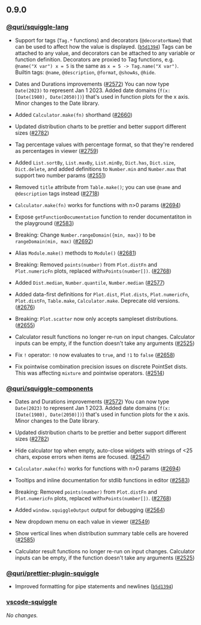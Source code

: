 ## 0.9.0

### [@quri/squiggle-lang](https://www.npmjs.com/package/@quri/squiggle-lang)

* Support for tags (`Tag.*` functions) and decorators (`@decoratorName`) that can be used to affect how the value is displayed. ([`b5d1394`](https://github.com/quantified-uncertainty/squiggle/commit/b5d139465c72a742b0ac319068d4acc1d7ab0e4d))
  Tags can be attached to any value, and decorators can be attached to any variable or function definition.
  Decorators are proxied to Tag functions, e.g. `@name("X var") x = 5` is the same as `x = 5 -> Tag.name("X var")`.
  Builtin tags: `@name`, `@description`, `@format`, `@showAs`, `@hide`.

- Dates and Durations improvements ([#2572](https://github.com/quantified-uncertainty/squiggle/pull/2572))
  You can now type `Date(2023)` to represent Jan 1 2023.
  Added date domains (`f(x: [Date(1980), Date(2050)])`) that's used in function plots for the x axis.
  Minor changes to the Date library.

- Added `Calculator.make(fn)` shorthand ([#2660](https://github.com/quantified-uncertainty/squiggle/pull/2660))

- Updated distribution charts to be prettier and better support different sizes ([#2782](https://github.com/quantified-uncertainty/squiggle/pull/2782))

- Tag percentage values with percentage format, so that they're rendered as percentages in viewer ([#2759](https://github.com/quantified-uncertainty/squiggle/pull/2759))

- Added `List.sortBy`, `List.maxBy`, `List.minBy`, `Dict.has`, `Dict.size`, `Dict.delete`, and added definitions to `Number.min` and `Number.max` that support two number params ([#2551](https://github.com/quantified-uncertainty/squiggle/pull/2551))

- Removed `title` attribute from `Table.make()`; you can use `@name` and `@description` tags instead ([#2718](https://github.com/quantified-uncertainty/squiggle/pull/2718))

- `Calculator.make(fn)` works for functions with n>0 params ([#2694](https://github.com/quantified-uncertainty/squiggle/pull/2694))

- Expose `getFunctionDocumentation` function to render documentatiton in the playground ([#2583](https://github.com/quantified-uncertainty/squiggle/pull/2583))

- Breaking: Change `Number.rangeDomain({min, max})` to be `rangeDomain(min, max)` ([#2692](https://github.com/quantified-uncertainty/squiggle/pull/2692))

- Alias `Module.make()` methods to `Module()` ([#2681](https://github.com/quantified-uncertainty/squiggle/pull/2681))

- Breaking: Removed `points(number)` from `Plot.distFn` and `Plot.numericFn` plots, replaced with`xPoints(number[])`. ([#2768](https://github.com/quantified-uncertainty/squiggle/pull/2768))

- Added `Dist.median`, `Number.quantile`, `Number.median` ([#2577](https://github.com/quantified-uncertainty/squiggle/pull/2577))

- Added data-first definitions for `Plot.dist`, `Plot.dists`, `Plot.numericFn`, `Plot.distFn`, `Table.make`, `Calculator.make`. Deprecate old versions. ([#2676](https://github.com/quantified-uncertainty/squiggle/pull/2676))

- Breaking: `Plot.scatter` now only accepts sampleset distributions. ([#2655](https://github.com/quantified-uncertainty/squiggle/pull/2655))

- Calculator result functions no longer re-run on input changes. Calculator inputs can be empty, if the function doesn't take any arguments ([#2525](https://github.com/quantified-uncertainty/squiggle/pull/2525))

- Fix `!` operator: `!0` now evaluates to `true`, and `!1` to `false` ([#2658](https://github.com/quantified-uncertainty/squiggle/pull/2658))

- Fix pointwise combination precision issues on discrete PointSet dists. This was affecting `mixture` and pointwise operators. ([#2514](https://github.com/quantified-uncertainty/squiggle/pull/2514))

### [@quri/squiggle-components](https://www.npmjs.com/package/@quri/squiggle-components)

* Dates and Durations improvements ([#2572](https://github.com/quantified-uncertainty/squiggle/pull/2572))
  You can now type `Date(2023)` to represent Jan 1 2023.
  Added date domains (`f(x: [Date(1980), Date(2050)])`) that's used in function plots for the x axis.
  Minor changes to the Date library.

* Updated distribution charts to be prettier and better support different sizes ([#2782](https://github.com/quantified-uncertainty/squiggle/pull/2782))

* Hide calculator top when empty, auto-close widgets with strings of <25 chars, expose errors when items are focused. ([#2547](https://github.com/quantified-uncertainty/squiggle/pull/2547))

* `Calculator.make(fn)` works for functions with n>0 params ([#2694](https://github.com/quantified-uncertainty/squiggle/pull/2694))

* Tooltips and inline documentation for stdlib functions in editor ([#2583](https://github.com/quantified-uncertainty/squiggle/pull/2583))

* Breaking: Removed `points(number)` from `Plot.distFn` and `Plot.numericFn` plots, replaced with`xPoints(number[])`. ([#2768](https://github.com/quantified-uncertainty/squiggle/pull/2768))

* Added `window.squiggleOutput` output for debugging ([#2564](https://github.com/quantified-uncertainty/squiggle/pull/2564))

* New dropdown menu on each value in viewer ([#2549](https://github.com/quantified-uncertainty/squiggle/pull/2549))

* Show vertical lines when distribution summary table cells are hovered ([#2585](https://github.com/quantified-uncertainty/squiggle/pull/2585))

* Calculator result functions no longer re-run on input changes. Calculator inputs can be empty, if the function doesn't take any arguments ([#2525](https://github.com/quantified-uncertainty/squiggle/pull/2525))

### [@quri/prettier-plugin-squiggle](https://www.npmjs.com/package/@quri/prettier-plugin-squiggle)

* Improved formatting for pipe statements and newlines ([`b5d1394`](https://github.com/quantified-uncertainty/squiggle/commit/b5d139465c72a742b0ac319068d4acc1d7ab0e4d))

### [vscode-squiggle](https://marketplace.visualstudio.com/items?itemName=QURI.vscode-squiggle)

_No changes._

